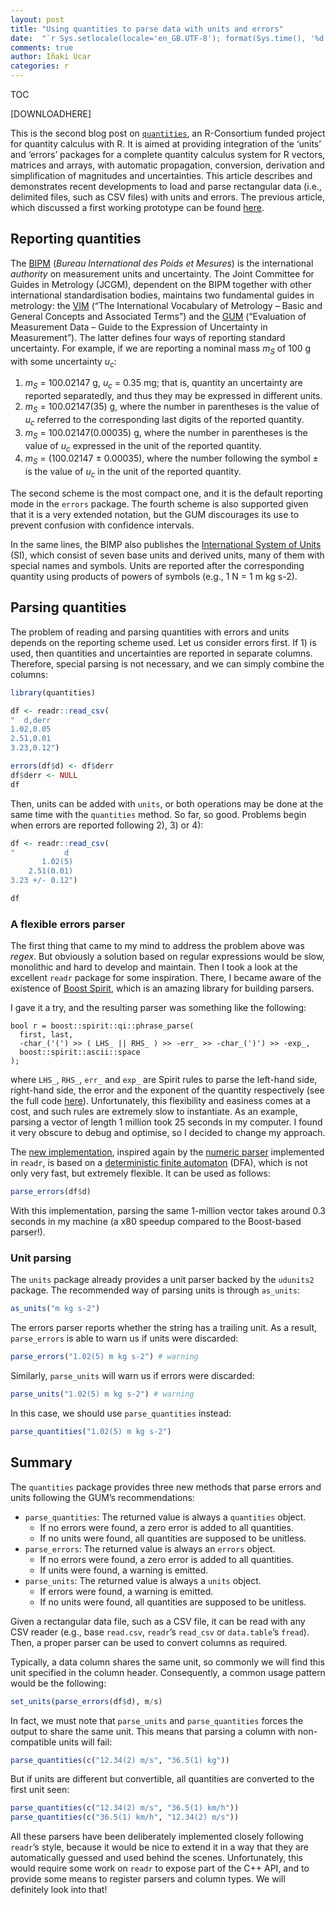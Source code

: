 ```yaml
---
layout: post
title: "Using quantities to parse data with units and errors"
date:  "`r Sys.setlocale(locale='en_GB.UTF-8'); format(Sys.time(), '%d %B, %Y')`"
comments: true
author: Iñaki Ucar
categories: r
---
```


<script src="https://cdnjs.cloudflare.com/ajax/libs/mathjax/2.7.0/MathJax.js?config=TeX-AMS-MML_HTMLorMML" type="text/javascript"></script>

TOC

[DOWNLOADHERE]

This is the second blog post on [`quantities`](https://github.com/r-quantities/quantities), an R-Consortium funded project for quantity calculus with R. It is aimed at providing integration of the 'units' and 'errors' packages for a complete quantity calculus system for R vectors, matrices and arrays, with automatic propagation, conversion, derivation and simplification of magnitudes and uncertainties. This article describes and demonstrates recent developments to load and parse rectangular data (i.e., delimited files, such as CSV files) with units and errors. The previous article, which discussed a first working prototype can be found [here](https://www.r-spatial.org/r/2018/03/01/quantities-first-prototype.html).

## Reporting quantities

The [BIPM](http://www.bipm.org/) (*Bureau International des Poids et Mesures*) is the international *authority* on measurement units and uncertainty. The Joint Committee for Guides in Metrology (JCGM), dependent on the BIPM together with other international standardisation bodies, maintains two fundamental guides in metrology: the [VIM](http://www.bipm.org/vim) ("The International Vocabulary of Metrology -- Basic and General Concepts and Associated Terms") and the [GUM](https://www.bipm.org/en/publications/guides/gum.html) ("Evaluation of Measurement Data -- Guide to the Expression of Uncertainty in Measurement"). The latter defines four ways of reporting standard uncertainty. For example, if we are reporting a nominal mass $m_S$ of 100 g with some uncertainty $u_c$:

1) $m_S$ = 100.02147 g, $u_c$ = 0.35 mg; that is, quantity an uncertainty are reported separatedly, and thus they may be expressed in different units.
2) $m_S$ = 100.02147(35) g, where the number in parentheses is the value of $u_c$ referred to the corresponding last digits of the reported quantity.
3) $m_S$ = 100.02147(0.00035) g, where the number in parentheses is the value of $u_c$ expressed in the unit of the reported quantity.
4) $m_S$ = (100.02147 $\pm$ 0.00035), where the number following the symbol $\pm$ is the value of $u_c$ in the unit of the reported quantity.

The second scheme is the most compact one, and it is the default reporting mode in the `errors` package. The fourth scheme is also supported given that it is a very extended notation, but the GUM discourages its use to prevent confusion with confidence intervals.

In the same lines, the BIMP also publishes the [International System of Units](https://www.bipm.org/en/measurement-units/) (SI), which consist of seven base units and derived units, many of them with special names and symbols. Units are reported after the corresponding quantity using products of powers of symbols (e.g., 1 N = 1 m kg s-2).

## Parsing quantities

The problem of reading and parsing quantities with errors and units depends on the reporting scheme used. Let us consider errors first. If 1) is used, then quantities and uncertainties are reported in separate columns. Therefore, special parsing is not necessary, and we can simply combine the columns:

```r
library(quantities)

df <- readr::read_csv(
"  d,derr
1.02,0.05
2.51,0.01
3.23,0.12")

errors(df$d) <- df$derr
df$derr <- NULL
df
```

Then, units can be added with `units`, or both operations may be done at the same time with the `quantities` method. So far, so good. Problems begin when errors are reported following 2), 3) or 4):

```r
df <- readr::read_csv(
"           d
       1.02(5)
    2.51(0.01)
3.23 +/- 0.12")

df
```

### A flexible errors parser

The first thing that came to my mind to address the problem above was *regex*. But obviously a solution based on regular expressions would be slow, monolithic and hard to develop and maintain. Then I took a look at the excellent `readr` package for some inspiration. There, I became aware of the existence of [Boost Spirit](http://boost-spirit.com/home/), which is an amazing library for building parsers.

I gave it a try, and the resulting parser was something like the following:

```Rcpp
bool r = boost::spirit::qi::phrase_parse(
  first, last,
  -char_('(') >> ( LHS_ || RHS_ ) >> -err_ >> -char_(')') >> -exp_,
  boost::spirit::ascii::space
);
```

where `LHS_`, `RHS_`, `err_` and `exp_` are Spirit rules to parse the left-hand side, right-hand side, the error and the exponent of the quantity respectively (see the full code [here](https://github.com/r-quantities/quantities/blob/db422d68e5836f1be56a2e61da5e19bcf9677031/src/parse.h)). Unfortunately, this flexibility and easiness comes at a cost, and such rules are extremely slow to instantiate. As an example, parsing a vector of length 1 million took 25 seconds in my computer. I found it very obscure to debug and optimise, so I decided to change my approach.

The [new implementation](https://github.com/r-quantities/quantities/blob/224d09baab3d38b66c1b2755091ef8845e198cbf/src/parse.h), inspired again by the [numeric parser](https://github.com/tidyverse/readr/blob/8186639405afdbfbde5c8045f69d98b51a37acea/src/QiParsers.h#L40) implemented in `readr`, is based on a [deterministic finite automaton](https://en.wikipedia.org/wiki/Deterministic_finite_automaton) (DFA), which is not only very fast, but extremely flexible. It can be used as follows:

```r
parse_errors(df$d)
```

With this implementation, parsing the same 1-million vector takes around 0.3 seconds in my machine (a x80 speedup compared to the Boost-based parser!).

### Unit parsing

The `units` package already provides a unit parser backed by the `udunits2` package. The recommended way of parsing units is through `as_units`:

```r
as_units("m kg s-2")
```

The errors parser reports whether the string has a trailing unit. As a result, `parse_errors` is able to warn us if units were discarded:

```r
parse_errors("1.02(5) m kg s-2") # warning
```

Similarly, `parse_units` will warn us if errors were discarded:

```r
parse_units("1.02(5) m kg s-2") # warning
```

In this case, we should use `parse_quantities` instead:

```r
parse_quantities("1.02(5) m kg s-2")
```

## Summary

The `quantities` package provides three new methods that parse errors and units following the GUM's recommendations:

- `parse_quantities`: The returned value is always a `quantities` object.
    - If no errors were found, a zero error is added to all quantities.
    - If no units were found, all quantities are supposed to be unitless.
- `parse_errors`: The returned value is always an `errors` object.
    - If no errors were found, a zero error is added to all quantities.
    - If units were found, a warning is emitted.
- `parse_units`: The returned value is always a `units` object.
    - If errors were found, a warning is emitted.
    - If no units were found, all quantities are supposed to be unitless.

Given a rectangular data file, such as a CSV file, it can be read with any CSV reader (e.g., base `read.csv`, `readr`'s `read_csv` or `data.table`'s `fread`). Then, a proper parser can be used to convert columns as required.

Typically, a data column shares the same unit, so commonly we will find this unit specified in the column header. Consequently, a common usage pattern would be the following:

```r
set_units(parse_errors(df$d), m/s)
```

In fact, we must note that `parse_units` and `parse_quantities` forces the output to share the same unit. This means that parsing a column with non-compatible units will fail:

```r
parse_quantities(c("12.34(2) m/s", "36.5(1) kg"))
```

But if units are different but convertible, all quantities are converted to the first unit seen:

```r
parse_quantities(c("12.34(2) m/s", "36.5(1) km/h"))
parse_quantities(c("36.5(1) km/h", "12.34(2) m/s"))
```

All these parsers have been deliberately implemented closely following `readr`'s style, because it would be nice to extend it in a way that they are automatically guessed and used behind the scenes. Unfortunately, this would require some work on `readr` to expose part of the C++ API, and to provide some means to register parsers and column types. We will definitely look into that!
